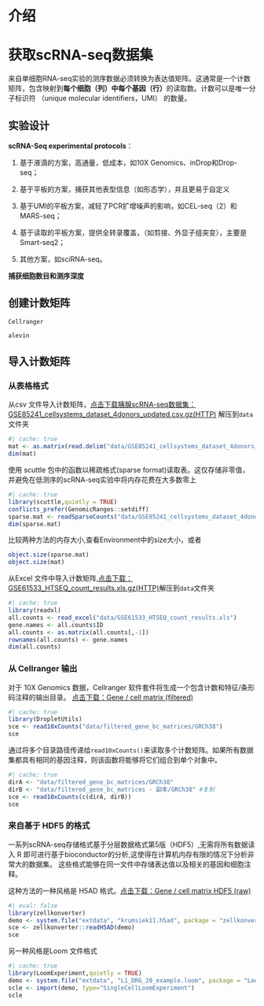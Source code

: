 # 介绍

# 获取scRNA-seq数据集

来自单细胞RNA-seq实验的测序数据必须转换为表达值矩阵。这通常是一个计数矩阵，包含映射到**每个细胞（列）中每个基因（行）**的读取数。计数可以是唯一分子标识符 （unique molecular identifiers，UMI） 的数量。

## 实验设计

**scRNA-Seq experimental protocols**：

1.  基于液滴的方案，高通量，低成本，如10X Genomics、inDrop和Drop-seq；

2.  基于平板的方案，捕获其他表型信息（如形态学），并且更易于自定义

3.  基于UMI的平板方案，减轻了PCR扩增噪声的影响，如CEL-seq（2）和MARS-seq；

4.  基于读取的平板方案，提供全转录覆盖，（如剪接、外显子组突变），主要是Smart-seq2；

5.  其他方案，如sciRNA-seq。

**捕获细胞数目和测序深度**

## 创建计数矩阵

`Cellranger`

`alevin`

## 导入计数矩阵

### 从表格格式

从csv 文件导入计数矩阵，[点击下载胰腺scRNA-seq数据集：GSE85241_cellsystems_dataset_4donors_updated.csv.gz(HTTP)](https://www.ncbi.nlm.nih.gov/geo/query/acc.cgi?acc=GSE85241) 解压到`data`文件夹

```r
#| cache: true
mat <- as.matrix(read.delim("data/GSE85241_cellsystems_dataset_4donors_updated.csv"))
dim(mat)
```

使用 scuttle 包中的函数以稀疏格式(sparse format)读取表。这仅存储非零值，并避免在低测序的scRNA-seq实验中将内存花费在大多数零上

```r
#| cache: true
library(scuttle,quietly = TRUE)
conflicts_prefer(GenomicRanges::setdiff)
sparse.mat <- readSparseCounts("data/GSE85241_cellsystems_dataset_4donors_updated.csv")
dim(sparse.mat)
```

比较两种方法的内存大小,查看Environment中的size大小，或者

```r
object.size(sparse.mat)
object.size(mat)
```

从Excel 文件中导入计数矩阵,[点击下载：GSE61533_HTSEQ_count_results.xls.gz(HTTP)](https://www.ncbi.nlm.nih.gov/geo/query/acc.cgi?acc=GSE61533)解压到`data`文件夹

```r
#| cache: true
library(readxl)
all.counts <- read_excel("data/GSE61533_HTSEQ_count_results.xls")
gene.names <- all.counts$ID
all.counts <- as.matrix(all.counts[,-1])
rownames(all.counts) <- gene.names
dim(all.counts)
```

### 从 Cellranger 输出

对于 10X Genomics 数据，Cellranger 软件套件将生成一个包含计数和特征/条形码注释的输出目录。 [点击下载：Gene / cell matrix (filtered)](https://support.10xgenomics.com/single-cell-gene-expression/datasets/2.1.0/pbmc4k)

```r
#| cache: true
library(DropletUtils)
sce <- read10xCounts("data/filtered_gene_bc_matrices/GRCh38")
sce
```

通过将多个目录路径传递给`read10xCounts()`来读取多个计数矩阵。如果所有数据集都具有相同的基因注释，则该函数将能够将它们组合到单个对象中。

```r
#| cache: true
dirA <- "data/filtered_gene_bc_matrices/GRCh38"
dirB <- "data/filtered_gene_bc_matrices - 副本/GRCh38" #复制 
sce <- read10xCounts(c(dirA, dirB))
sce
```

### 来自基于 HDF5 的格式

一系列scRNA-seq存储格式基于分层数据格式第5版（HDF5）,无需将所有数据读入 R 即可进行基于bioconductor的分析,这使得在计算机内存有限的情况下分析非常大的数据集。 这些格式能够在同一文件中存储表达值以及相关的基因和细胞注释。

这种方法的一种风格是 H5AD 格式。[点击下载：Gene / cell matrix HDF5 (raw)](https://support.10xgenomics.com/single-cell-gene-expression/datasets/2.1.0/pbmc4k)

```r
#| eval: false
library(zellkonverter)
demo <- system.file("extdata", "krumsiek11.h5ad", package = "zellkonverter")
sce <- zellkonverter::readH5AD(demo)
sce
```

另一种风格是Loom 文件格式

```r
#| cache: true
library(LoomExperiment,quietly = TRUE)
demo <- system.file("extdata", "L1_DRG_20_example.loom", package = "LoomExperiment")
scle <- import(demo, type="SingleCellLoomExperiment")
scle
```
